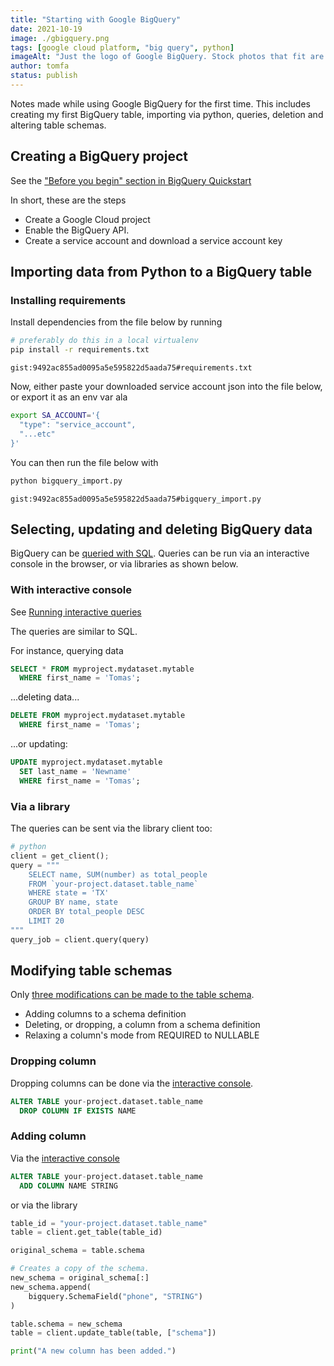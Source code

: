 ```yaml
---
title: "Starting with Google BigQuery"
date: 2021-10-19
image: ./gbigquery.png
tags: [google cloud platform, "big query", python]
imageAlt: "Just the logo of Google BigQuery. Stock photos that fit are kind of boring: a spreadsheet, magnifying glass, spreadsheets, binoculars?"
author: tomfa
status: publish
---
```


Notes made while using Google BigQuery for the first time. This includes creating my first BigQuery table, importing via python, queries, deletion and altering table schemas.

## Creating a BigQuery project

See the ["Before you begin" section in BigQuery Quickstart](https://cloud.google.com/bigquery/docs/quickstarts/quickstart-client-libraries#before-you-begin)

In short, these are the steps

- Create a Google Cloud project
- Enable the BigQuery API.
- Create a service account and download a service account key


## Importing data from Python to a BigQuery table

### Installing requirements

Install dependencies from the file below by running
```bash
# preferably do this in a local virtualenv
pip install -r requirements.txt
```

`gist:9492ac855ad0095a5e595822d5aada75#requirements.txt`

Now, either paste your downloaded service account json into the file below,
or export it as an env var ala

```bash
export SA_ACCOUNT='{
  "type": "service_account",
  "...etc"
}'
```

You can then run the file below with

```bash
python bigquery_import.py
```

`gist:9492ac855ad0095a5e595822d5aada75#bigquery_import.py`


## Selecting, updating and deleting BigQuery data

BigQuery can be [queried with SQL](https://cloud.google.com/bigquery/docs/reference/standard-sql/enabling-standard-sql).
Queries can be run via an interactive console in the browser, or via libraries as shown below.

### With interactive console
See [Running interactive queries](https://cloud.google.com/bigquery/docs/running-queries#queries)

The queries are similar to SQL.

For instance, querying data
```sql
SELECT * FROM myproject.mydataset.mytable
  WHERE first_name = 'Tomas';
```

...deleting data...
```sql
DELETE FROM myproject.mydataset.mytable
  WHERE first_name = 'Tomas';
```

...or updating:
```sql
UPDATE myproject.mydataset.mytable
  SET last_name = 'Newname'
  WHERE first_name = 'Tomas';
```

### Via a library

The queries can be sent via the library client too:

```python
# python
client = get_client();
query = """
    SELECT name, SUM(number) as total_people
    FROM `your-project.dataset.table_name`
    WHERE state = 'TX'
    GROUP BY name, state
    ORDER BY total_people DESC
    LIMIT 20
"""
query_job = client.query(query)

```

## Modifying table schemas

Only [three modifications can be made to the table schema](https://cloud.google.com/bigquery/docs/managing-table-schemas).

- Adding columns to a schema definition
- Deleting, or dropping, a column from a schema definition
- Relaxing a column's mode from REQUIRED to NULLABLE

### Dropping column

Dropping columns can be done via the [interactive console](https://cloud.google.com/bigquery/docs/running-queries#queries).

```sql
ALTER TABLE your-project.dataset.table_name
  DROP COLUMN IF EXISTS NAME
```

### Adding column

Via the [interactive console](https://cloud.google.com/bigquery/docs/running-queries#queries)

```sql
ALTER TABLE your-project.dataset.table_name
  ADD COLUMN NAME STRING
```

or via the library

```python
table_id = "your-project.dataset.table_name"
table = client.get_table(table_id)

original_schema = table.schema

# Creates a copy of the schema.
new_schema = original_schema[:]
new_schema.append(
    bigquery.SchemaField("phone", "STRING")
)

table.schema = new_schema
table = client.update_table(table, ["schema"])

print("A new column has been added.")
```
